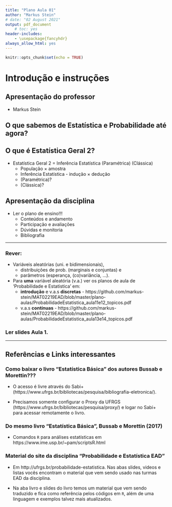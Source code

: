 ```yaml
---
title: "Plano Aula 01"
author: "Markus Stein"
# date: "02 August 2021"
output: pdf_document
    # toc: yes
header-includes:
    - \usepackage{fancyhdr}
always_allow_html: yes
---
```

\addtolength{\headheight}{1.0cm} 
\pagestyle{fancyplain} 
\lhead{\includegraphics[height=1.5cm]{LogoIME.png}}
\rhead{\includegraphics[height=1.5cm]{images.jpeg}}
\chead{UNIVERSIDADE FEDERAL DO RIO GRANDE DO SUL \\
INSTITUTO DE MATEMÁTICA E ESTATÍSTICA \\
DEPARTAMENTO DE ESTATÍSTICA \\
\vspace{0.3cm}
MAT02215 - Estatística Geral 2 - 2021/1
}
\renewcommand{\headrulewidth}{0pt} 


```r
knitr::opts_chunk$set(echo = TRUE)
```

# Introdução e instruções
## Apresentação do professor  
* Markus Stein

<!-- \vspace{0.5cm} -->

## O que sabemos de Estatística e Probabilidade até agora?  

<!-- C\vspace{0.5cm} -->

## O que é Estatística Geral 2?  
* Estatística Geral 2 = Inferência Estatística (Paramétrica) (Clássica)
	+ População $\times$ amostra
	+ Inferência Estatística - indução $\times$ dedução
	+ (Paramétrica)?
	+ (Clássica)?

<!-- \vspace{0.5cm} -->

## Apresentação da disciplina  
* Ler o plano de ensino!!!  
  + Conteúdos e andamento
  + Participação e avaliações
  + Dúvidas e monitoria
  + Bibliografia
  
<!-- \vspace{0.5cm} -->

***
### Rever: 
* Variáveis aleatórias (uni. e bidimensionais),
    + distribuições de prob. (marginais e conjuntas) e 
    + parâmetros (esperança, (co)variância, ...).
* Para **uma** variável aleatória (v.a.) ver os planos de aula de 'Probabilidade e Estatistica' em: 
    + **introdução** e v.a.s **discretas** - https://github.com/markus-stein/MAT02219EAD/blob/master/plano-aulas/ProbabilidadeEstatistica_aula11e12_topicos.pdf
    + v.a.s **contínuas** - https://github.com/markus-stein/MAT02219EAD/blob/master/plano-aulas/ProbabilidadeEstatistica_aula13e14_topicos.pdf

### Ler slides Aula 1.
***


## Referências e Links interessantes

### Como baixar o livro "Estatística Básica" dos autores **Bussab e Morettin**???

* O acesso é livre através do Sabi+ (https://www.ufrgs.br/bibliotecas/pesquisa/bibliografia-eletronica/). 

* Precisamos somente configurar o Proxy da UFRGS (https://www.ufrgs.br/bibliotecas/pesquisa/proxy/) e logar no Sabi+ para acessar remotamente o livro.

### Do mesmo livro "Estatística Básica", Bussab e Morettin (2017)

* Comandos `R` para análises estatísticas em https://www.ime.usp.br/~pam/scriptsR.html


### Material do site da disciplina "Probabilidade e Estatística EAD"

* Em http://ufrgs.br/probabilidade-estatistica. Nas abas slides, videos e listas vocês encontram o material que vem sendo usado nas turmas EAD da disciplina. 

* Na aba livro e slides do livro temos um material que vem sendo traduzido e fica como referência pelos códigos em `R`, além de uma linguagem e exemplos talvez mais atualizados.
